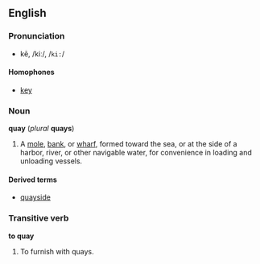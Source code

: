 ==English==
===Pronunciation===
*kē, /kiː/, /<tt>ki:</tt>/
====Homophones====
*[[key]]

===Noun===
'''quay''' (''plural'' '''quays''')

#A [[mole]], [[bank]], or [[wharf]], formed toward the sea, or at the side of a harbor, river, or other navigable water, for convenience in loading and unloading vessels.

====Derived terms====
*[[quayside]]

===Transitive verb===
'''to quay'''

#To furnish with quays.